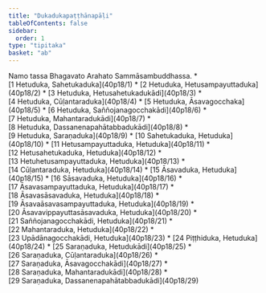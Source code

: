 ```yaml
---
title: "Dukadukapaṭṭhānapāḷi"
tableOfContents: false
sidebar:
  order: 1
type: "tipitaka"
basket: "ab"
---
```


<Paragraph number="1" type="center">
Namo tassa Bhagavato Arahato Sammāsambuddhassa.

</Paragraph>

<TableOfContents>
* [1 Hetuduka, Sahetukaduka](40p18/1)
* [2 Hetuduka, Hetusampayuttaduka](40p18/2)
* [3 Hetuduka, Hetusahetukadukādi](40p18/3)
* [4 Hetuduka, Cūḷantaraduka](40p18/4)
* [5 Hetuduka, Āsavagocchaka](40p18/5)
* [6 Hetuduka, Saññojanagocchakādi](40p18/6)
* [7 Hetuduka, Mahantaradukādi](40p18/7)
* [8 Hetuduka, Dassanenapahātabbadukādi](40p18/8)
* [9 Hetuduka, Saraṇaduka](40p18/9)
* [10 Sahetukaduka, Hetuduka](40p18/10)
* [11 Hetusampayuttaduka, Hetuduka](40p18/11)
* [12 Hetusahetukaduka, Hetuduka](40p18/12)
* [13 Hetuhetusampayuttaduka, Hetuduka](40p18/13)
* [14 Cūḷantaraduka, Hetuduka](40p18/14)
* [15 Āsavaduka, Hetuduka](40p18/15)
* [16 Sāsavaduka, Hetuduka](40p18/16)
* [17 Āsavasampayuttaduka, Hetuduka](40p18/17)
* [18 Āsavasāsavaduka, Hetuduka](40p18/18)
* [19 Āsavaāsavasampayuttaduka, Hetuduka](40p18/19)
* [20 Āsavavippayuttasāsavaduka, Hetuduka](40p18/20)
* [21 Saññojanagocchakādi, Hetuduka](40p18/21)
* [22 Mahantaraduka, Hetuduka](40p18/22)
* [23 Upādānagocchakādi, Hetuduka](40p18/23)
* [24 Piṭṭhiduka, Hetuduka](40p18/24)
* [25 Saraṇaduka, Hetudukādi](40p18/25)
* [26 Saraṇaduka, Cūḷantaraduka](40p18/26)
* [27 Saraṇaduka, Āsavagocchakādi](40p18/27)
* [28 Saraṇaduka, Mahantaradukādi](40p18/28)
* [29 Saraṇaduka, Dassanenapahātabbadukādi](40p18/29)
</TableOfContents>
